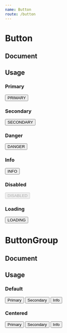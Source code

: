 ```yaml
---
name: Button
route: /button
---
```



# Button
## Document
<Props of={Button} />

## Usage

### Primary
<Playground>
  <DocsWrapper>
    <Button variant="primary">PRIMARY</Button>
  </DocsWrapper>
</Playground>

### Secondary
<Playground>
  <DocsWrapper>
    <Button variant="secondary">SECONDARY</Button>
  </DocsWrapper>
</Playground>

### Danger
<Playground>
  <DocsWrapper>
    <Button variant="danger">DANGER</Button>
  </DocsWrapper>
</Playground>

### Info
<Playground>
  <DocsWrapper>
    <Button variant="info">INFO</Button>
  </DocsWrapper>
</Playground>

### Disabled
<Playground>
  <DocsWrapper>
    <Button variant="primary" disabled>DISABLED</Button>
  </DocsWrapper>
</Playground>

### Loading
<Playground>
  <DocsWrapper>
    <Button variant="primary" isLoading>LOADING</Button>
  </DocsWrapper>
</Playground>

# ButtonGroup
## Document
<Props of={ButtonGroup} />

## Usage

### Default
<Playground>
  <DocsWrapper>
    <ButtonGroup>
      <Button variant="primary">Primary</Button>
      <Button variant="secondary">Secondary</Button>
      <Button variant="info">Info</Button>
    </ButtonGroup>
  </DocsWrapper>
</Playground>

### Centered
<Playground>
  <DocsWrapper>
    <ButtonGroup isCentered>
      <Button variant="primary">Primary</Button>
      <Button variant="secondary">Secondary</Button>
      <Button variant="info">Info</Button>
    </ButtonGroup>
  </DocsWrapper>
</Playground>
